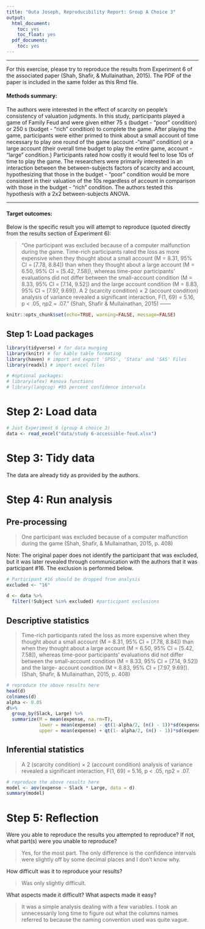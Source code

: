```yaml
---
title: "Outa Joseph, Reproducibility Report: Group A Choice 3"
output:
  html_document:
    toc: yes
    toc_float: yes
  pdf_document:
    toc: yes
---
```


-------

For this exercise, please try to reproduce the results from Experiment 6 of the associated paper (Shah, Shafir, & Mullainathan, 2015). The PDF of the paper is included in the same folder as this Rmd file. 

#### Methods summary:

The authors were interested in the effect of scarcity on people's consistency of valuation judgments. In this study, participants played a game of Family Feud and were given either 75 s (budget - "poor" condition) or 250 s (budget - "rich" condition) to complete the game. After playing the game, participants were either primed to think about a small account of time necessary to play one round of the game (account -"small" condition) or a large account (their overall time budget to play the entire game, account - "large" condition.) Participants rated how costly it would feel to lose 10s of time to play the game. The researchers were primarily interested in an interaction between the between-subjects factors of scarcity and account, hypothesizing that those in the budget - "poor" condition would be more consistent in their valuation of the 10s regardless of account in comparison with those in the budget - "rich" condition. The authors tested this hypothesis with a 2x2 between-subjects ANOVA.

------

#### Target outcomes: 

Below is the specific result you will attempt to reproduce (quoted directly from the results section of Experiment 6):

> "One participant was excluded because of a computer
malfunction during the game. Time-rich participants
rated the loss as more expensive when they thought
about a small account (M = 8.31, 95% CI = [7.78, 8.84])
than when they thought about a large account (M = 6.50,
95% CI = [5.42, 7.58]), whereas time-poor participants’
evaluations did not differ between the small-account
condition (M = 8.33, 95% CI = [7.14, 9.52]) and the large account
condition (M = 8.83, 95% CI = [7.97, 9.69]). A 2
(scarcity condition) × 2 (account condition) analysis of
variance revealed a significant interaction, F(1, 69) = 5.16,
p < .05, ηp2 = .07." (Shah, Shafir & Mullainathan, 2015)
------

```r
knitr::opts_chunk$set(echo=TRUE, warning=FALSE, message=FALSE)
```

## Step 1: Load packages

```r
library(tidyverse) # for data munging
library(knitr) # for kable table formating
library(haven) # import and export 'SPSS', 'Stata' and 'SAS' Files
library(readxl) # import excel files

# #optional packages:
# library(afex) #anova functions
# library(langcog) #95 percent confidence intervals
```

# Step 2: Load data

```r
# Just Experiment 6 (group A choice 3)
data <- read_excel("data/study 6-accessible-feud.xlsx")
```

# Step 3: Tidy data

The data are already tidy as provided by the authors.

# Step 4: Run analysis

## Pre-processing

> One participant was excluded because of a computer malfunction during the game (Shah, Shafir, & Mullainathan, 2015, p. 408)

Note: The original paper does not identify the participant that was excluded, but it was later revealed through communication with the authors that it was participant #16. The exclusion is performed below. 

```r
# Participant #16 should be dropped from analysis 
excluded <- "16"

d <- data %>%
  filter(!Subject %in% excluded) #participant exclusions
```

## Descriptive statistics

> Time-rich participants rated the loss as more expensive when they thought about a small account (M = 8.31, 95% CI = [7.78, 8.84]) than when they thought about a large account (M = 6.50, 95% CI = [5.42, 7.58]), whereas time-poor participants’ evaluations did not differ between the small-account condition (M = 8.33, 95% CI = [7.14, 9.52]) and the large- account condition (M = 8.83, 95% CI = [7.97, 9.69]). (Shah, Shafir, & Mullainathan, 2015, p. 408)

```r
# reproduce the above results here
head(d)
colnames(d)
alpha <- 0.05
d%>%
  group_by(Slack, Large) %>%
  summarize(M = mean(expense, na.rm=T),
            lower = mean(expense) - qt(1-alpha/2, (n() - 1))*sd(expense)/sqrt(n()),
            upper = mean(expense) + qt(1- alpha/2, (n() - 1))*sd(expense)/sqrt(n())) 

```

## Inferential statistics

> A 2 (scarcity condition) × 2 (account condition) analysis of variance revealed a significant interaction, F(1, 69) = 5.16, p < .05, ηp2 = .07.

```r
# reproduce the above results here
model <- aov(expense ~ Slack * Large, data = d)
summary(model)

```

# Step 5: Reflection

Were you able to reproduce the results you attempted to reproduce? If not, what part(s) were you unable to reproduce?

> Yes, for the most part. The only difference is the confidence intervals were slightly off by some decimal places and I don't know why. 

How difficult was it to reproduce your results? 

> Was only slightly difficult.

What aspects made it difficult? What aspects made it easy?

> It was a simple analysis dealing with a few variables. I took an unnecessarily long time to figure out what the columns names referred to because the naming convention used was quite vague. 

